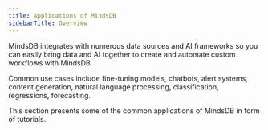 ```yaml
---
title: Applications of MindsDB
sidebarTitle: Overview
---
```


MindsDB integrates with numerous data sources and AI frameworks so you can easily bring data and AI together to create and automate custom workflows with MindsDB.

Common use cases include fine-tuning models, chatbots, alert systems, content generation, natural language processing, classification, regressions, forecasting.

<Tip>
This section presents some of the common applications of MindsDB in form of tutorials.
</Tip>
